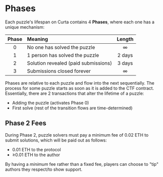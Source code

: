 # Phases
Each puzzle's lifespan on Curta contains 4 **Phases**, where each one has a unique mechanism:

| Phase | Meaning                              | Length |
| :---: | :----------------------------------- | :----: |
|   0   | No one has solved the puzzle         |   ∞    |
|   1   | 1 person has solved the puzzle       | 2 days |
|   2   | Solution revealed (paid submissions) | 3 days |
|   3   | Submissions closed forever           |   ∞    |

Phases are relative to each puzzle and flow into the next sequentially. The process for some puzzle starts as soon as it is added to the CTF contract. Essentially, there are 2 transactions that alter the lifetime of a puzzle:

- Adding the puzzle (activates Phase 0)
- First solve (rest of the transition flows are time-determined)

## Phase 2 Fees

During Phase 2, puzzle solvers must pay a minimum fee of 0.02 ETH to submit solutions, which will be paid out as follows:

- 0.01 ETH to the protocol
- ≥0.01 ETH to the author

By having a _minimum_ fee rather than a fixed fee, players can choose to "tip" authors they respect/to show support.
